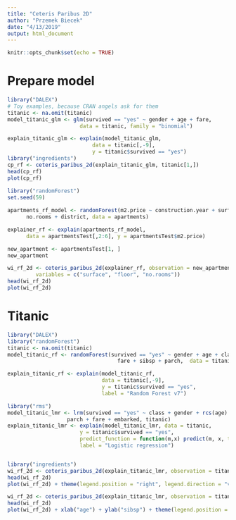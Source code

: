 ```yaml
---
title: "Ceteris Paribus 2D"
author: "Przemek Biecek"
date: "4/13/2019"
output: html_document
---
```


```r
knitr::opts_chunk$set(echo = TRUE)
```

# Prepare model

```r
library("DALEX")
# Toy examples, because CRAN angels ask for them
titanic <- na.omit(titanic)
model_titanic_glm <- glm(survived == "yes" ~ gender + age + fare,
                       data = titanic, family = "binomial")

explain_titanic_glm <- explain(model_titanic_glm,
                           data = titanic[,-9],
                           y = titanic$survived == "yes")
library("ingredients")
cp_rf <- ceteris_paribus_2d(explain_titanic_glm, titanic[1,])
head(cp_rf)
plot(cp_rf)
 
library("randomForest")
set.seed(59)

apartments_rf_model <- randomForest(m2.price ~ construction.year + surface + floor +
      no.rooms + district, data = apartments)

explainer_rf <- explain(apartments_rf_model,
      data = apartmentsTest[,2:6], y = apartmentsTest$m2.price)

new_apartment <- apartmentsTest[1, ]
new_apartment

wi_rf_2d <- ceteris_paribus_2d(explainer_rf, observation = new_apartment,
         variables = c("surface", "floor", "no.rooms"))
head(wi_rf_2d)
plot(wi_rf_2d)

```

# Titanic

```r
library("DALEX")
library("randomForest")
titanic <- na.omit(titanic)
model_titanic_rf <- randomForest(survived == "yes" ~ gender + age + class + embarked +
                                   fare + sibsp + parch,  data = titanic, ntree = 2500)

explain_titanic_rf <- explain(model_titanic_rf, 
                              data = titanic[,-9],
                              y = titanic$survived == "yes", 
                              label = "Random Forest v7")

library("rms")
model_titanic_lmr <- lrm(survived == "yes" ~ class + gender + rcs(age) + sibsp +
                   parch + fare + embarked, titanic)
explain_titanic_lmr <- explain(model_titanic_lmr, data = titanic, 
                       y = titanic$survived == "yes", 
                       predict_function = function(m,x) predict(m, x, type="fitted"),
                       label = "Logistic regression")


library("ingredients")
wi_rf_2d <- ceteris_paribus_2d(explain_titanic_lmr, observation = titanic[31,])
head(wi_rf_2d)
plot(wi_rf_2d) + theme(legend.position = "right", legend.direction = "vertical") + ggtitle("Ceteris Paribus 2D Profiles")

wi_rf_2d <- ceteris_paribus_2d(explain_titanic_lmr, observation = titanic[31,], variables = c("age", "sibsp"))
head(wi_rf_2d)
plot(wi_rf_2d) + xlab("age") + ylab("sibsp") + theme(legend.position = "right", legend.direction = "vertical") + ggtitle("Ceteris Paribus 2D Profiles")

```

